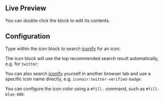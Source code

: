 
## Live Preview

You can double click the block to edit its contents.

<InteractiveBlockPreview blockId={iconSymbolId} />

## Configuration

Type within the icon block to search
[iconify](https://icon-sets.iconify.design/?query=twitter) for an icon.

The icon block will use the top recommended search result automatically, e.g.
for `twitter`:

<InteractiveBlockPreview blockId={iconSymbolId} blockText="twitter" />

You can also search [iconify](https://icon-sets.iconify.design/?query=twitter)
yourself in another browser tab and use a specific icon name directly, e.g.
`iconoir:twitter-verified-badge`:

<InteractiveBlockPreview
  blockId={iconSymbolId}
  blockText="iconoir:twitter-verified-badge"
/>

You can configure the icon color using a `#fill-` command, such as
`#fill-blue-400`:

<InteractiveBlockPreview
  blockId={iconSymbolId}
  blockText="twitter #fill-blue-400"
/>
